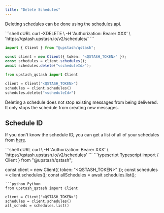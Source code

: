 ```yaml
---
title: "Delete Schedules"
---
```



Deleting schedules can be done using the [schedules api](/qstash/api/schedules/remove).

<CodeGroup>
```shell cURL
curl -XDELETE \
    -H 'Authorization: Bearer XXX' \
    'https://qstash.upstash.io/v2/schedules/<schedule_id>'
```

```typescript Typescript
import { Client } from "@upstash/qstash";

const client = new Client({ token: "<QSTASH_TOKEN>" });
const schedules = client.schedules();
await schedules.delete("<scheduleId>");
```

```python Python
from upstash_qstash import Client

client = Client("<QSTASH_TOKEN>")
schedules = client.schedules()
schedules.delete("<scheduleId>")
```

</CodeGroup>

Deleting a schedule does not stop existing messages from being delivered. It
only stops the schedule from creating new messages.

## Schedule ID

If you don't know the schedule ID, you can get a list of all of your schedules
from [here](/qstash/api/schedules/list).

<CodeGroup>
```shell cURL
curl \
    -H 'Authorization: Bearer XXX' \
    'https://qstash.upstash.io/v2/schedules'
```
```typescript Typescript
import { Client } from "@upstash/qstash";

const client = new Client({ token: "<QSTASH_TOKEN>" });
const schedules = client.schedules();
const allSchedules = await schedules.list();
```
```python Python
from upstash_qstash import Client

client = Client("<QSTASH_TOKEN>")
schedules = client.schedules()
all_scheds = schedules.list()
```
</CodeGroup>
